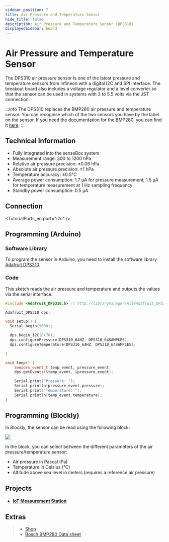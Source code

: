 ```yaml
---
sidebar_position: 7
title: Air Pressure and Temperature Sensor
hide_title: false
description: Air Pressure and Temperature Sensor (DPS310)
displayedSidebar: board
---
```



# Air Pressure and Temperature Sensor

The DPS310 air pressure sensor is one of the latest pressure and temperature sensors from Infineon with a digital I2C and SPI interface. 
The breakout board also includes a voltage regulator and a level converter so that the sensor can be used in systems with 3 to 5.5 volts via the JST connection.

<ImageWithText
  src={pressureSensor}
  alt="Pressure Sensor"
  title="Air Pressure and Temperature Sensor"
/>

:::info
The DPS310 replaces the BMP280 air pressure and temperature sensor. You can recognise which of the two sensors you have by the label on the sensor. 
If you need the documentation for the BMP280, you can find it [here](/docs/hardware/sensors/luftdruck-temperatur-bmp280).
:::

## Technical Information

- Fully integrated into the senseBox system  
- Measurement range: 300 to 1200 hPa  
- Relative air pressure precision: ±0.06 hPa  
- Absolute air pressure precision: ±1 hPa  
- Temperature accuracy: ±0.5°C  
- Average power consumption: 1.7 μA for pressure measurement, 1.5 μA for temperature measurement at 1 Hz sampling frequency  
- Standby power consumption: 0.5 μA  

## Connection

<TutorialPorts_en port="i2c" />

## Programming (Arduino)

### Software Library
To program the sensor in Arduino, you need to install the software library [Adafruit DPS310](https://www.arduino.cc/reference/en/libraries/adafruit-dps310/).

### Code
This sketch reads the air pressure and temperature and outputs the values via the serial interface.

```cpp
#include <Adafruit_DPS310.h> // http://librarymanager/All#Adafruit_DPS310

Adafruit_DPS310 dps;

void setup() {
  Serial.begin(9600);

  dps.begin_I2C(0x76);
  dps.configurePressure(DPS310_64HZ, DPS310_64SAMPLES);
  dps.configureTemperature(DPS310_64HZ, DPS310_64SAMPLES);

}

void loop() {
    sensors_event_t temp_event, pressure_event;
    dps.getEvents(&temp_event, &pressure_event);

    Serial.print("Pressure: ");
    Serial.println(pressure_event.pressure);
    Serial.print("Temperature: ");
    Serial.println(temp_event.temperature);
}
```

## Programming (Blockly)
In Blockly, the sensor can be read using the following block:

![](/img/en/hardware-bilder/luftdruck/block_luftdruck_temperatur.svg)

In the block, you can select between the different parameters of the air pressure/temperature sensor:

- Air pressure in Pascal (Pa)
- Temperature in Celsius (°C)
- Altitude above sea level in meters (requires a reference air pressure)

## Projects

- #### [IoT Measurement Station](https://sensebox.de/projects/de/2024-01-10-iotmesstation_s2)

## Extras

> - [Shop](https://sensebox.kaufen/product/luftdruck-temperatur)
> - [Bosch BMP280 Data sheet](https://www.bosch-sensortec.com/media/boschsensortec/downloads/datasheets/bst-bmp280-ds001.pdf)
